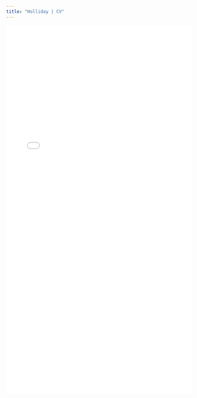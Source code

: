 ```yaml
---
title: "Holliday | CV"
---
```


<style>
  .title{
    display: none;
  }
</style>

<link rel="stylesheet" href="styles.css" type="text/css">

<object data="pdfs/Holliday_CV_web_v10122022.pdf" type="application/pdf" width="100%" height="1000">
<embed src="pdfs/Holliday_CV_web_v10122022.pdf" type="application/pdf" width="100%" height="1000"/>
</object>